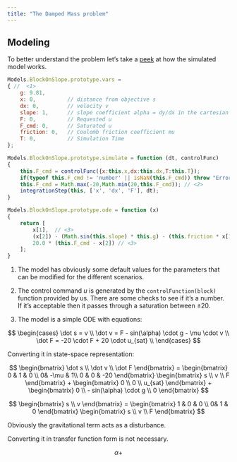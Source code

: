 ```yaml
---
title: "The Damped Mass problem"
---
```


## Modeling

To better understand the problem let's take a [peek](https://github.com/janismac/ControlChallenges/blob/gh-pages/js/models/BlockOnSlope.js) at how the simulated model works.

``` .js
Models.BlockOnSlope.prototype.vars = 
{ //  <1>
    g: 9.81,
    x: 0,          // distance from objective s
    dx: 0,         // velocity v
    slope: 1,      // slope coefficient alpha = dy/dx in the cartesian plane
    F: 0,          // Requested u
    F_cmd: 0,      // Saturated u
    friction: 0,   // Coulomb friction coefficient mu
    T: 0,          // Simulation Time
};

Models.BlockOnSlope.prototype.simulate = function (dt, controlFunc)
{
    this.F_cmd = controlFunc({x:this.x,dx:this.dx,T:this.T});
    if(typeof this.F_cmd != 'number' || isNaN(this.F_cmd)) throw "Error: The controlFunction must return a number.";
    this.F_cmd = Math.max(-20,Math.min(20,this.F_cmd)); // <2>
    integrationStep(this, ['x', 'dx', 'F'], dt);
}

Models.BlockOnSlope.prototype.ode = function (x)
{
    return [
        x[1],  // <3>
        (x[2]) - (Math.sin(this.slope) * this.g) - (this.friction * x[1]), // <3>
        20.0 * (this.F_cmd - x[2]) // <3>
    ];
}
```

1.  The model has obviously some default values for the parameters that can be modified for the different scenarios.

2.  The control command $u$ is generated by the `controlFunction(block)` function provided by us. There are some checks to see if it's a number. If it's acceptable then it passes through a saturation between $\pm20$.

3.  The model is a simple ODE with equations:

$$
\begin{cases}
\dot s = v \\
\dot v = F - sin(\alpha) \cdot g - \mu \cdot v \\
\dot F = -20 \cdot F + 20 \cdot u_{sat} \\
\end{cases}
$$

Converting it in state-space representation:

$$
\begin{bmatrix}
\dot s \\ \dot v \\ \dot F
\end{bmatrix} = \begin{bmatrix}
0 & 1 & 0 \\
0&  -\mu & 1\\
 0 & 0 & -20
\end{bmatrix} 
\begin{bmatrix}
s \\ v \\ F
\end{bmatrix} +
\begin{bmatrix}
0 \\ 0 \\ u_{sat}
\end{bmatrix} +
\begin{bmatrix}
0 \\ - sin(\alpha) \cdot g \\ 0
\end{bmatrix} 
$$

$$
\begin{bmatrix}
s \\ v
\end{bmatrix} =
\begin{bmatrix}
1 & 0 & 0 \\
0& 1 & 0
\end{bmatrix}
\begin{bmatrix}
s \\ v \\ F
\end{bmatrix}
$$

Obviously the gravitational term acts as a disturbance.

Converting it in transfer function form is not necessary.

$$
\alpha +
$$